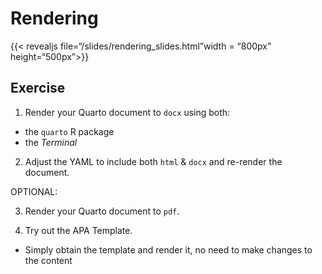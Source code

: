 # Rendering {.unnumbered}

{{< revealjs file="/slides/rendering_slides.html"width = "800px" height="500px">}}

## Exercise

1.  Render your Quarto document to `docx` using both:

-   the `quarto` R package
-   the *Terminal*

2.  Adjust the YAML to include both `html` & `docx` and re-render the document.

OPTIONAL:

3.  Render your Quarto document to `pdf`.

4.  Try out the APA Template.

-   Simply obtain the template and render it, no need to make changes to the content
